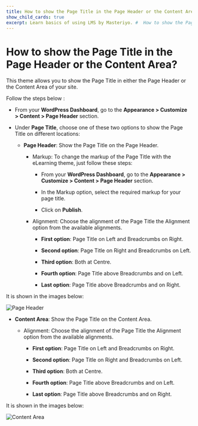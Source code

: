 ---
title: How to show the Page Title in the Page Header or the Content Area?
show_child_cards: true
excerpt: Learn basics of using LMS by Masteriyo. #  How to show the Page Title in the Page Header or the Content Area.
---

#  How to show the Page Title in the Page Header or the Content Area?

This theme allows you to show the Page Title in either the Page Header or the Content Area of your site.

Follow the steps below :

- From your **WordPress Dashboard**, go to the **Appearance > Customize > Content > Page Header** section.

- Under **Page Title**, choose one of these two options to show the Page Title on different locations:
  - **Page Header**: Show the Page Title on the Page Header.
     - Markup: To change the markup of the Page Title with the eLearning theme, just follow these steps:
        - From your **WordPress Dashboard**, go to the **Appearance > Customize > Content > Page Header** section.
        
        - In the Markup option, select the required markup for your page title.
        
        - Click on **Publish**.
    
    - Alignment: Choose the alignment of the Page Title the Alignment option from the available alignments.
      
      - **First option**: Page Title on Left and Breadcrumbs on Right.
      
      - **Second option**: Page Title on Right and Breadcrumbs on Left.
      
      - **Third option**: Both at Centre.
      
      - **Fourth option**: Page Title above Breadcrumbs and on Left.
      
      - **Last option**: Page Title above Breadcrumbs and on Right.

It is shown in the images below:

![Page Header](https://user-images.githubusercontent.com/109593521/183566559-03210ad9-3c04-4a5d-878c-a49997f6aa80.png)

  - **Content Area**: Show the Page Title on the Content Area.
    - Alignment: Choose the alignment of the Page Title the Alignment option from the available alignments.
      
      - **First option**: Page Title on Left and Breadcrumbs on Right.
      
      - **Second option**: Page Title on Right and Breadcrumbs on Left.
      
      - **Third option**: Both at Centre.
      
      - **Fourth option**: Page Title above Breadcrumbs and on Left.
      
      - **Last option**: Page Title above Breadcrumbs and on Right.

It is shown in the images below:

![Content Area](https://user-images.githubusercontent.com/109593521/183566875-60cd47c1-c593-4af9-b270-195ee30cc316.png)


